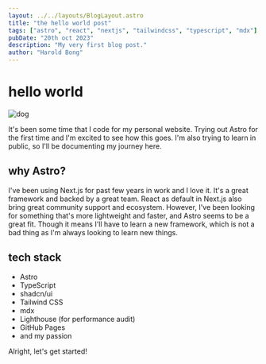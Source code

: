 ```yaml
---
layout: ../../layouts/BlogLayout.astro
title: "the hello world post"
tags: ["astro", "react", "nextjs", "tailwindcss", "typescript", "mdx"]
pubDate: "20th oct 2023"
description: "My very first blog post."
author: "Harold Bong"
---
```



# hello world

<Image src={dog} alt="dog" loading="eager" />

It's been some time that I code for my personal website. Trying out Astro for the first time and I'm excited to see how this goes. I'm also trying to learn in public, so I'll be documenting my journey here.

## why Astro?

I've been using Next.js for past few years in work and I love it. It's a great framework and backed by a great team. React as default in Next.js also bring great community support and ecosystem. However, I've been looking for something that's more lightweight and faster, and Astro seems to be a great fit. Though it means I'll have to learn a new framework, which is not a bad thing as I'm always looking to learn new things.

## tech stack

- Astro
- TypeScript
- shadcn/ui
- Tailwind CSS
- mdx
- Lighthouse (for performance audit)
- GitHub Pages
- and my passion

Alright, let's get started!
